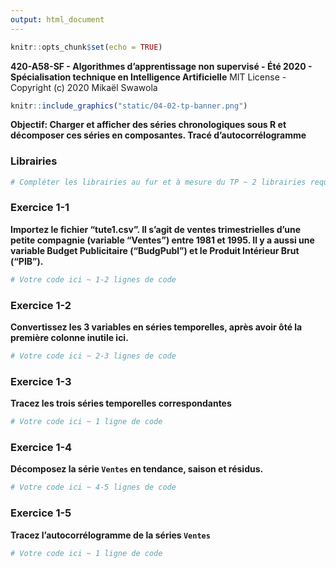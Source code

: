 ```yaml
---
output: html_document
---
```


```r
knitr::opts_chunk$set(echo = TRUE)
```

**420-A58-SF - Algorithmes d'apprentissage non supervisé - Été 2020 - Spécialisation technique en Intelligence Artificielle**
MIT License - Copyright (c) 2020 Mikaël Swawola

```r
knitr::include_graphics("static/04-02-tp-banner.png")
```

**Objectif: Charger et afficher des séries chronologiques sous R et décomposer ces séries en composantes. Tracé d'autocorrélogramme**

### Librairies

```r
# Compléter les librairies au fur et à mesure du TP ~ 2 librairies requises
```


### Exercice 1-1
**Importez le fichier "tute1.csv". Il s’agit de ventes trimestrielles d’une petite compagnie (variable "Ventes") entre 1981 et 1995. Il y a aussi une variable Budget Publicitaire ("BudgPubl") et le Produit Intérieur Brut ("PIB").**
```r
# Votre code ici ~ 1-2 lignes de code
```


### Exercice 1-2
**Convertissez les 3 variables en séries temporelles, après avoir ôté la première colonne inutile ici.**
```r
# Votre code ici ~ 2-3 lignes de code
```


### Exercice 1-3
**Tracez les trois séries temporelles correspondantes**
```r
# Votre code ici ~ 1 ligne de code
```


### Exercice 1-4
**Décomposez la série `Ventes` en tendance, saison et résidus.**
```r
# Votre code ici ~ 4-5 lignes de code
```


### Exercice 1-5
**Tracez l’autocorrélogramme de la séries `Ventes`**
```r
# Votre code ici ~ 1 ligne de code
```
